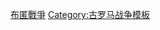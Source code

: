 {{Campaign
|bodyclass=hlist

|name=[[第一次布匿战争|第一次布匿戰爭]]
|raw_name=Campaignbox 第一次布匿戰爭
|battles=
*[[墨沙拿戰役|墨沙拿]]
*[[米列海戰|米列]]
*[[埃加特斯群島海戰|埃加達斯群島]]
}}<noinclude>
[[Category:戰爭模板|布匿戰爭]]
[[Category:古罗马战争模板]]
</noinclude>